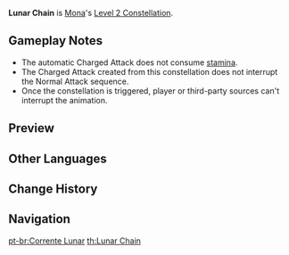 {{Constellation Infobox
|image       = Constellation Lunar Chain.png
|description = When a [[Ripple of Fate|Normal Attack]] hits, there is a 20% chance that it will be automatically followed by a [[Charged Attack]].<br />This effect can only occur once every 5s.
|level       = 2
|character   = Mona
|utility1    = Charged Attack
}}
'''Lunar Chain''' is [[Mona]]'s [[Level 2 Constellation]].

==Gameplay Notes==
* The automatic Charged Attack does not consume [[stamina]].
* The Charged Attack created from this constellation does not interrupt the Normal Attack sequence.
* Once the constellation is triggered, player or third-party sources can't interrupt the animation.

==Preview==
{{Preview
|file=Constellation Lunar Chain
}}

==Other Languages==
{{Other Languages
|en      = Lunar Chain
|zhs     = 星月的连珠
|zhs_rm  = Xīngyuè de Líanzhū
|zht     = 星月的連珠
|zht_rm  = Xīngyuè de Líanzhū
|zh_tl   = 
|ja      = 星月の連珠
|ja_rm   = Hoshidzuki no Renju
|ja_tl   = Lunar Chain
|ko      = 성월의 연주
|ko_rm   = Seongwol-ui Yeonju
|ko_tl   = Performance of The Stars and Moon
|es      = Cadena lunar
|es_tl   = Lunar Chain
|fr      = Chaîne lunaire
|fr_tl   = Lunar Chain
|ru      = Лунная цепь
|ru_tl   = 
|th      = Lunar Chain
|vi      = Tinh Nguyệt Liên Châu
|vi_tl   = Lunar Linked Gem
|de      = Sternenkette
|de_tl   = Star Chain
|id      = Lunar Chain
|pt      = Corrente Lunar
|pt_tl   = Lunar Chain
}}

==Change History==
{{Change History|1.0}}

==Navigation==
{{Talent Navbox|Mona}}
[[pt-br:Corrente Lunar]]
[[th:Lunar Chain]]